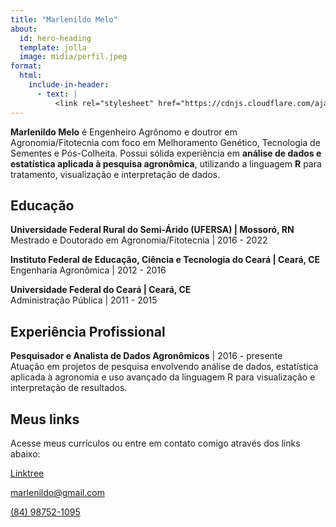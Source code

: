 ```yaml
---
title: "Marlenildo Melo"
about:
  id: hero-heading
  template: jolla
  image: midia/perfil.jpeg
format:
  html:
    include-in-header:
      - text: |
          <link rel="stylesheet" href="https://cdnjs.cloudflare.com/ajax/libs/font-awesome/6.4.0/css/all.min.css">
---
```


::: {#hero-heading}
**Marlenildo Melo** é Engenheiro Agrônomo e doutror em Agronomia/Fitotecnia com foco em Melhoramento Genético, Tecnologia de Sementes e Pós-Colheita. Possui sólida experiência em **análise de dados e estatística aplicada à pesquisa agronômica**, utilizando a linguagem **R** para tratamento, visualização e interpretação de dados.

## Educação

**Universidade Federal Rural do Semi-Árido (UFERSA) \| Mossoró, RN**\
Mestrado e Doutorado em Agronomia/Fitotecnia \| 2016 - 2022

**Instituto Federal de Educação, Ciência e Tecnologia do Ceará \| Ceará, CE**\
Engenharia Agronômica \| 2012 - 2016

**Universidade Federal do Ceará \| Ceará, CE**\
Administração Pública \| 2011 - 2015

## Experiência Profissional

**Pesquisador e Analista de Dados Agronômicos** \| 2016 - presente\
Atuação em projetos de pesquisa envolvendo análise de dados, estatística aplicada à agronomia e uso avançado da linguagem R para visualização e interpretação de resultados.

## Meus links

Acesse meus currículos ou entre em contato comigo através dos links abaixo:

<i class="fa-solid fa-link"></i> [Linktree](https://linktr.ee/marlenildomelo)

<i class="fas fa-envelope"></i> [marlenildo\@gmail.com](mailto:marlenildo@gmail.com)

<i class="fab fa-whatsapp"></i> [(84) 98752-1095](https://wa.me/5584987521095)
:::
